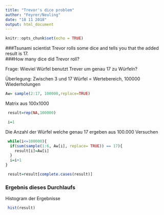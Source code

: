 ```yaml
---
title: "Trevor's dice problem"
author: "Feyrer/Neuling"
date: "18 11 2018"
output: html_document
---
```


```r
knitr::opts_chunk$set(echo = TRUE)
```

###Tsunami scientist Trevor rolls some dice and tells you that the added result is 17.  
###How many dice did Trevor roll?

Frage: Wieviel Würfel benutzt Trever um genau 17 zu Würfeln?

Überlegung: Zwischen 3 und 17 Würfel = Wertebereich, 100000 Wiederholungen

```r
Aw= sample(2:17, 100000,replace=TRUE)
```
Matrix aus 100x1000
```r
 result=rep(NA,100000)
```

```r
 i=1
```
Die Anzahl der Würfel welche genau 17 ergeben aus 100.000 Versuchen
```r
 while(i<=100000){
  if(sum(sample(1:6, Aw[i], replace= TRUE)) == 17){
    result[i]=Aw[i]
  }
  i=i+1
}
```

```r
 result=result[complete.cases(result)]
```
### Ergebnis dieses Durchlaufs
Histogram der Ergebnisse 
```r
 hist(result)
```
